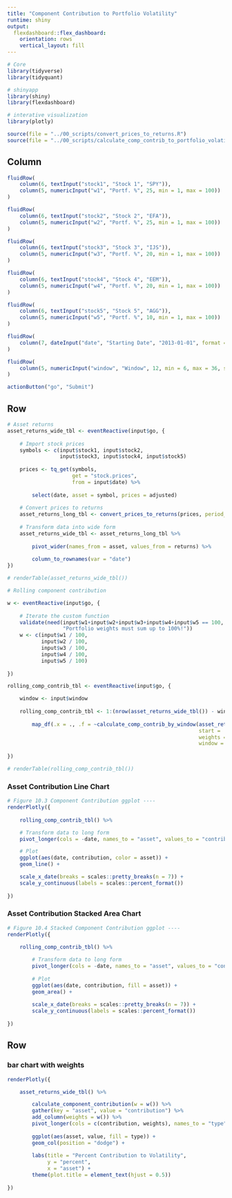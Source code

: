 ```yaml
---
title: "Component Contribution to Portfolio Volatility"
runtime: shiny
output: 
  flexdashboard::flex_dashboard:
    orientation: rows
    vertical_layout: fill
---
```


```r

# Core
library(tidyverse)
library(tidyquant)

# shinyapp
library(shiny)
library(flexdashboard)

# interative visualization
library(plotly)

source(file = "../00_scripts/convert_prices_to_returns.R")
source(file = "../00_scripts/calculate_comp_contrib_to_portfolio_volatility.R")
```

Column {.sidebar}
-----------------------------------------------------------------------

```r
fluidRow(
    column(6, textInput("stock1", "Stock 1", "SPY")),
    column(5, numericInput("w1", "Portf. %", 25, min = 1, max = 100))
)

fluidRow(
    column(6, textInput("stock2", "Stock 2", "EFA")),
    column(5, numericInput("w2", "Portf. %", 25, min = 1, max = 100))
)

fluidRow(
    column(6, textInput("stock3", "Stock 3", "IJS")),
    column(5, numericInput("w3", "Portf. %", 20, min = 1, max = 100))
)

fluidRow(
    column(6, textInput("stock4", "Stock 4", "EEM")),
    column(5, numericInput("w4", "Portf. %", 20, min = 1, max = 100))
)

fluidRow(
    column(6, textInput("stock5", "Stock 5", "AGG")),
    column(5, numericInput("w5", "Portf. %", 10, min = 1, max = 100))
)

fluidRow(
    column(7, dateInput("date", "Starting Date", "2013-01-01", format = "yyyy-mm-dd"))
)

fluidRow(
    column(5, numericInput("window", "Window", 12, min = 6, max = 36, step = 1))
)

actionButton("go", "Submit")

```

Row {data-height=500 .tabset .tabset-fade}
-----------------------------------------------------------------------

```r
# Asset returns
asset_returns_wide_tbl <- eventReactive(input$go, {
    
    # Import stock prices
    symbols <- c(input$stock1, input$stock2,
                 input$stock3, input$stock4, input$stock5)
    
    prices <- tq_get(symbols,
                     get = "stock.prices",
                     from = input$date) %>%
        
        select(date, asset = symbol, prices = adjusted)
    
    # Convert prices to returns
    asset_returns_long_tbl <- convert_prices_to_returns(prices, period_returns = "monthly")
    
    # Transform data into wide form
    asset_returns_wide_tbl <- asset_returns_long_tbl %>%
    
        pivot_wider(names_from = asset, values_from = returns) %>%
    
        column_to_rownames(var = "date")
})

# renderTable(asset_returns_wide_tbl())
```



```r
# Rolling component contribution 

w <- eventReactive(input$go, {
    
    # Iterate the custom function
    validate(need(input$w1+input$w2+input$w3+input$w4+input$w5 == 100,
                  "Portfolio weights must sum up to 100%!"))
    w <- c(input$w1 / 100, 
           input$w2 / 100, 
           input$w3 / 100, 
           input$w4 / 100, 
           input$w5 / 100)
    
})

rolling_comp_contrib_tbl <- eventReactive(input$go, {

    window <- input$window
    
    rolling_comp_contrib_tbl <- 1:(nrow(asset_returns_wide_tbl()) - window) %>%
    
        map_df(.x = ., .f = ~calculate_comp_contrib_by_window(asset_returns_wide_tbl(),
                                                              start = .x,
                                                              weights = w(),
                                                              window = window))
    
})

# renderTable(rolling_comp_contrib_tbl())
```


### Asset Contribution Line Chart

```r
# Figure 10.3 Component Contribution ggplot ----
renderPlotly({
    
    rolling_comp_contrib_tbl() %>%

    # Transform data to long form
    pivot_longer(cols = -date, names_to = "asset", values_to = "contribution") %>%

    # Plot
    ggplot(aes(date, contribution, color = asset)) +
    geom_line() +

    scale_x_date(breaks = scales::pretty_breaks(n = 7)) +
    scale_y_continuous(labels = scales::percent_format())
    
})

```

### Asset Contribution Stacked Area Chart

```r
# Figure 10.4 Stacked Component Contribution ggplot ----  
renderPlotly({
    
    rolling_comp_contrib_tbl() %>%

        # Transform data to long form
        pivot_longer(cols = -date, names_to = "asset", values_to = "contribution") %>%
    
        # Plot
        ggplot(aes(date, contribution, fill = asset)) +
        geom_area() +
    
        scale_x_date(breaks = scales::pretty_breaks(n = 7)) +
        scale_y_continuous(labels = scales::percent_format())
    
})

```

Row {data-height=500}
-----------------------------------------------------------------------

### bar chart with weights

```r
renderPlotly({

    asset_returns_wide_tbl() %>%

        calculate_component_contribution(w = w()) %>%
        gather(key = "asset", value = "contribution") %>%
        add_column(weights = w()) %>%
        pivot_longer(cols = c(contribution, weights), names_to = "type", values_to = "value") %>%
    
        ggplot(aes(asset, value, fill = type)) +
        geom_col(position = "dodge") +
    
        labs(title = "Percent Contribution to Volatility",
             y = "percent",
             x = "asset") +
        theme(plot.title = element_text(hjust = 0.5))
    
})


```

